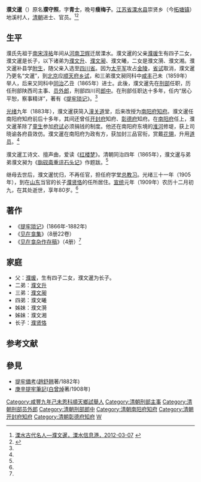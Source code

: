 '''濮文暹'''（{{bd|1830年||1909年|}}）原名'''濮守照'''，字'''青士'''，晚号'''瘦梅子'''。[[江苏省|江苏省]][[溧水县|溧水县]]崇贤乡（今[[柘塘镇|柘塘镇]]）地溪村人，[[清朝|清朝]]进士、官员。<ref name=lsw>[http://www.lishuicn.com/portal.php?mod=view&aid=351 溧水古代名人—濮文暹，溧水信息港，2012-03-07] {{webarchive|url=https://web.archive.org/web/20160911063205/http://www.lishuicn.com/portal.php?mod=view&aid=351 |date=2016-09-11 }}</ref><ref name=rmw>{{Cite web |url=http://js.people.com.cn/n/2014/0526/c360308-21286467.html |title=清"濮氏宗谱"揭秘:南京村民和濮存昕是亲戚，人民网，2014-05-26 |accessdate=2016-08-28 |archive-date=2014-07-28 |archive-url=https://web.archive.org/web/20140728153538/http://js.people.com.cn/n/2014/0526/c360308-21286467.html |dead-url=no }}</ref>

==生平==
濮氏先祖于[[南宋|南宋]][[淳祐|淳祐]]年间从[[河南|河南]][[卫辉|卫辉]]迁居溧水。濮文暹的父亲[[濮瑗|濮瑗]]生有四子二女，濮文暹是长子，以下诸弟为[[濮文升|濮文升]]、[[濮文昶|濮文昶]]、濮文曦，二女是濮文漪、濮文湘。濮文暹补县学[[附生|附生]]，随父亲入选至[[四川省|四川省]]。因为[[太平军|太平军]]攻占[[金陵|金陵]]，[[省试|省试]]取消，濮文暹乃更名“文暹”，到[[北京|北京]]应[[顺天府|顺天府]][[乡试|乡试]]，和三弟濮文昶同科中[[咸丰|咸丰]]己未（1859年）举人，后来又同科中[[同治|同治]]乙丑（1865年）进士。此後，濮文暹先在[[刑部|刑部]]任职，历任刑部陕西司主事、[[员外郎|员外郎]]，刑部四川司[[郎中|郎中]]。在刑部任职达十多年，任内“居心平恕，察事精详”，著有《[[提牢琐记|提牢琐记]]》。<ref name=lsw/>

[[光绪|光绪]]九年（1883年），濮文暹获简入[[潼关道|潼关道]]堂，后来改授为[[南阳府|南阳府]][[知府|知府]]。濮文暹任南阳府知府前后十多年，其间还曾任[[开封府|开封府]]知府、[[彰德府|彰德府]]知府。在[[南阳府|南阳府]]任上，濮文暹革除了[[童生|童生]]参加[[府试|府试]]必须捐钱的制度。他还在南阳府东境的[[淮河|淮河]]修堤，获上司晓谕各府县效仿。濮文暹在南阳府为政有方，获加封三品官衔，赏戴[[清朝官员服饰#翎羽|花翎]]，升用[[道员|道员]]。<ref name=lsw/>

濮文暹工诗文、擅声曲，爱读《[[红楼梦|红楼梦]]》。清朝同治四年（1865年），濮文暹与弟弟濮文昶为《[[红楼梦|脂砚斋重评石头记]]》作题跋。<ref name=lsw/>

继母去世后，濮文暹忧归，不再任官，担任府学堂[[总教习|总教习]]。光绪三十一年（1905年），到在[[山东|山东]]当官的长子[[濮贤恪|濮贤恪]]的任所居住。[[宣统|宣统]]元年（1909年）农历十二月初九，在其处逝世，享年80岁。<ref name=lsw/>

==著作==
*《[[提牢琐记|提牢琐记]]》(1866年-1882年)
*《[[见在龛集|见在龛集]]》（8册22卷）
*《[[见在龛杂作存稿|见在龛杂作存稿]]》（4册）<ref name=lsw/>

==家庭==
*父：[[濮瑗|濮瑗]]，生有四子二女，濮文暹为长子。
*二弟：[[濮文升|濮文升]]
*三弟：[[濮文昶|濮文昶]]
*四弟：濮文曦
*姊妹：濮文漪
*姊妹：濮文湘
*长子：[[濮贤恪|濮贤恪]]

==参考文献==
{{reflist}}

==參見==
*[[提牢備考|提牢備考]]([[趙舒翹|趙舒翹]]著/1882年)
*[[庚辛提牢筆記|庚辛提牢筆記]]([[白曾焯|白曾焯]]著/1908年)

{{同治四年乙丑科殿試金榜}}

{{DEFAULTSORT:Pu濮}}
[[Category:咸豐九年己未恩科順天鄉試舉人|Category:咸豐九年己未恩科順天鄉試舉人]]
[[Category:清朝刑部主事|Category:清朝刑部主事]]
[[Category:清朝刑部员外郎|Category:清朝刑部员外郎]]
[[Category:清朝刑部郎中|Category:清朝刑部郎中]]
[[Category:清朝南阳府知府|Category:清朝南阳府知府]]
[[Category:清朝开封府知府|Category:清朝开封府知府]]
[[Category:清朝彰德府知府|Category:清朝彰德府知府]]
[[Category:溧水濮氏|W]]